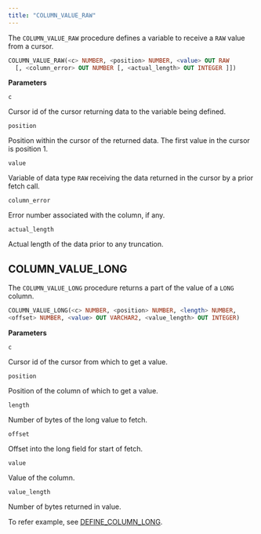 ```yaml
---
title: "COLUMN_VALUE_RAW"
---
```


The `COLUMN_VALUE_RAW` procedure defines a variable to receive a `RAW` value from a cursor.

```sql
COLUMN_VALUE_RAW(<c> NUMBER, <position> NUMBER, <value> OUT RAW
  [, <column_error> OUT NUMBER [, <actual_length> OUT INTEGER ]])
```

**Parameters**

`c`

 Cursor id of the cursor returning data to the variable being defined.

`position`

 Position within the cursor of the returned data. The first value in the cursor is position 1.

`value`

 Variable of data type `RAW` receiving the data returned in the cursor by a prior fetch call.

`column_error`

 Error number associated with the column, if any.

`actual_length`

 Actual length of the data prior to any truncation.

## COLUMN_VALUE_LONG

The `COLUMN_VALUE_LONG` procedure returns a part of the value of a `LONG` column.

```sql
COLUMN_VALUE_LONG(<c> NUMBER, <position> NUMBER, <length> NUMBER,
<offset> NUMBER, <value> OUT VARCHAR2, <value_length> OUT INTEGER)
```

**Parameters**

`c`

 Cursor id of the cursor from which to get a value.

`position`

 Position of the column of which to get a value.

`length`

 Number of bytes of the long value to fetch.

`offset`

 Offset into the long field for start of fetch.

`value`

 Value of the column.

`value_length`

 Number of bytes returned in value.

To refer example, see [DEFINE_COLUMN_LONG](10_define_column_raw/#define_column_long).
